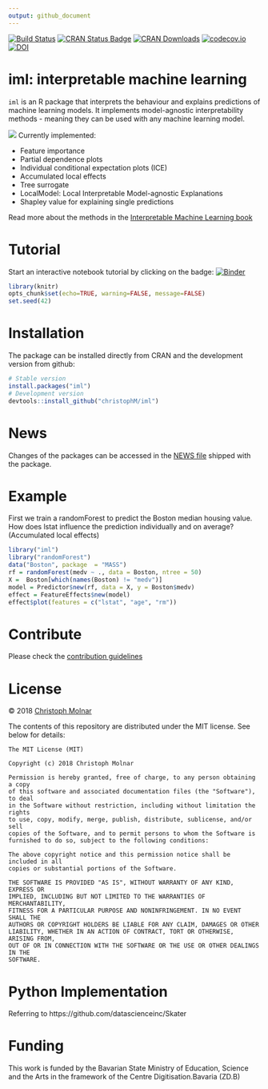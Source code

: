```yaml
---
output: github_document
---
```

[![Build Status](https://travis-ci.org/christophM/iml.svg?branch=master)](https://travis-ci.org/christophM/iml)
[![CRAN Status Badge](http://www.r-pkg.org/badges/version/iml)](https://CRAN.R-project.org/package=iml)
[![CRAN Downloads](http://cranlogs.r-pkg.org/badges/grand-total/iml)](https://cran.rstudio.com/web/packages/iml/index.html)
[![codecov.io](https://codecov.io/github/christophM/iml/coverage.svg?branch=master)](https://codecov.io/github/christophM/iml?branch=master)
[![DOI](http://joss.theoj.org/papers/10.21105/joss.00786/status.svg)](https://doi.org/10.21105/joss.00786)



# iml: interpretable machine learning
 `iml ` is an R package that interprets the behaviour and explains predictions of machine learning models.
 It implements model-agnostic interpretability methods - meaning they can be used with any machine learning model.

![](iml.png) 
 Currently implemented: 
 
 - Feature importance
 - Partial dependence plots
 - Individual conditional expectation plots (ICE)
 - Accumulated local effects
 - Tree surrogate
 - LocalModel: Local Interpretable Model-agnostic Explanations
 - Shapley value for explaining single predictions
 
Read more about the methods in the [Interpretable Machine Learning book](https://christophm.github.io/interpretable-ml-book/agnostic.html)

# Tutorial
Start an interactive notebook tutorial by clicking on the badge: [![Binder](http://mybinder.org/badge.svg)](http://beta.mybinder.org/v2/gh/christophM/iml/master?filepath=./notebooks/tutorial-intro.ipynb)

```r
library(knitr)
opts_chunk$set(echo=TRUE, warning=FALSE, message=FALSE)
set.seed(42)
```

# Installation 
The package can be installed directly from CRAN and the development version from github:
```r
# Stable version
install.packages("iml")
# Development version
devtools::install_github("christophM/iml")
```

# News
Changes of the packages can be accessed in the [NEWS file](https://github.com/christophM/iml/blob/master/NEWS.md) shipped with the package.

# Example

First we train a randomForest to predict the Boston median housing value. How does lstat influence the prediction individually and on average? (Accumulated local effects)
```r
library("iml")
library("randomForest")
data("Boston", package  = "MASS")
rf = randomForest(medv ~ ., data = Boston, ntree = 50)
X =  Boston[which(names(Boston) != "medv")]
model = Predictor$new(rf, data = X, y = Boston$medv)
effect = FeatureEffects$new(model)
effect$plot(features = c("lstat", "age", "rm"))
```

# Contribute
Please check the [contribution guidelines](CONTRIBUTING.md)

# License

&copy; 2018 [Christoph Molnar](https://christophm.github.io/)

The contents of this repository are distributed under the MIT license. See
below for details:
```
The MIT License (MIT)

Copyright (c) 2018 Christoph Molnar

Permission is hereby granted, free of charge, to any person obtaining a copy
of this software and associated documentation files (the "Software"), to deal
in the Software without restriction, including without limitation the rights
to use, copy, modify, merge, publish, distribute, sublicense, and/or sell
copies of the Software, and to permit persons to whom the Software is
furnished to do so, subject to the following conditions:

The above copyright notice and this permission notice shall be included in all
copies or substantial portions of the Software.

THE SOFTWARE IS PROVIDED "AS IS", WITHOUT WARRANTY OF ANY KIND, EXPRESS OR
IMPLIED, INCLUDING BUT NOT LIMITED TO THE WARRANTIES OF MERCHANTABILITY,
FITNESS FOR A PARTICULAR PURPOSE AND NONINFRINGEMENT. IN NO EVENT SHALL THE
AUTHORS OR COPYRIGHT HOLDERS BE LIABLE FOR ANY CLAIM, DAMAGES OR OTHER
LIABILITY, WHETHER IN AN ACTION OF CONTRACT, TORT OR OTHERWISE, ARISING FROM,
OUT OF OR IN CONNECTION WITH THE SOFTWARE OR THE USE OR OTHER DEALINGS IN THE
SOFTWARE.
```


# Python Implementation
Referring to https://github.com/datascienceinc/Skater


# Funding
This work is funded by the Bavarian State Ministry of Education, Science and the Arts in the framework of the Centre Digitisation.Bavaria (ZD.B)

